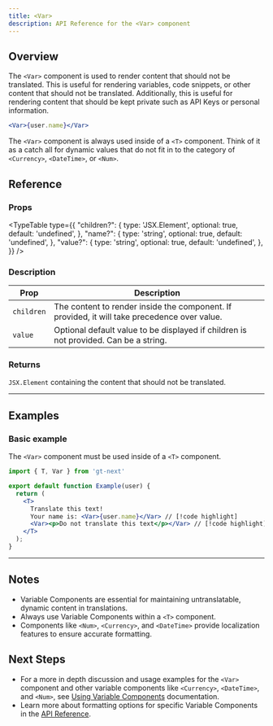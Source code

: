 ```yaml
---
title: <Var>
description: API Reference for the <Var> component
---
```


## Overview
The `<Var>` component is used to render content that should not be translated.
This is useful for rendering variables, code snippets, or other content that should not be translated.
Additionally, this is useful for rendering content that should be kept private such as API Keys or personal information.

```jsx
<Var>{user.name}</Var>
```

The `<Var>` component is always used inside of a `<T>` component.
Think of it as a catch all for dynamic values that do not fit in to the category of `<Currency>`, `<DateTime>`, or `<Num>`.

## Reference

### Props

<TypeTable
    type={{
        "children?": {
            type: 'JSX.Element',
            optional: true,
            default: 'undefined',
        },
        "name?": {
            type: 'string',
            optional: true,
            default: 'undefined',
        },
        "value?": {
            type: 'string',
            optional: true,
            default: 'undefined',
        },
    }}
/>

### Description
| Prop      | Description                                                                                                                                            |
|-----------|--------------------------------------------------------------------------------------------------------------------------------------------------------|
| `children`  | The content to render inside the component. If provided, it will take precedence over value. |
| `value`     | Optional default value to be displayed if children is not provided. Can be a string.                                  |


### Returns
`JSX.Element` containing the content that should not be translated.

---

## Examples

### Basic example
The `<Var>` component must be used inside of a `<T>` component.
```jsx title="Example.jsx" copy
import { T, Var } from 'gt-next'

export default function Example(user) {
  return (
    <T>
      Translate this text!
      Your name is: <Var>{user.name}</Var> // [!code highlight]
      <Var><p>Do not translate this text</p></Var> // [!code highlight]
    </T>
  );
}
```

---

## Notes
 * Variable Components are essential for maintaining untranslatable, dynamic content in translations.
 * Always use Variable Components within a `<T>` component.
 * Components like `<Num>`, `<Currency>`, and `<DateTime>` provide localization features to ensure accurate formatting.

## Next Steps
 * For a more in depth discussion and usage examples for the `<Var>` component and other variable components like `<Currency>`, `<DateTime>`, and `<Num>`,
  see [Using Variable Components](/docs/next/reference/using-variable-components) documentation.
 * Learn more about formatting options for specific Variable Components in the [API Reference](/docs/next/api/components/var).

